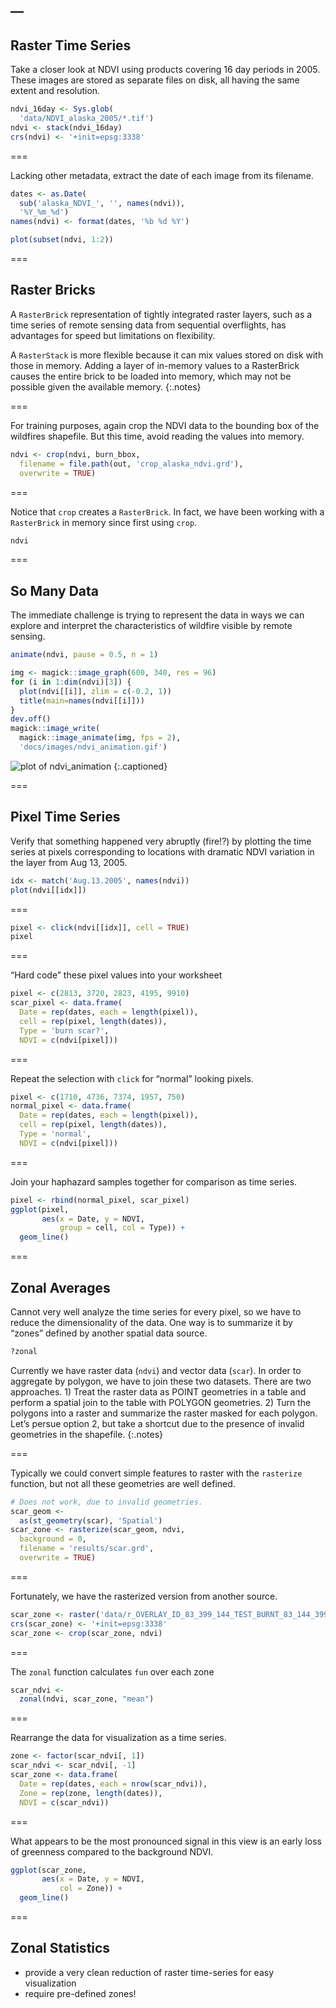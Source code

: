 ---
---

## Raster Time Series

Take a closer look at NDVI using products covering 16 day periods in 2005. These
images are stored as separate files on disk, all having the same extent and
resolution.

```r
ndvi_16day <- Sys.glob(
  'data/NDVI_alaska_2005/*.tif')
ndvi <- stack(ndvi_16day)
crs(ndvi) <- '+init=epsg:3338'
```

===

Lacking other metadata, extract the date of each image from its filename.

```r
dates <- as.Date(
  sub('alaska_NDVI_', '', names(ndvi)),
  '%Y_%m_%d')
names(ndvi) <- format(dates, '%b %d %Y')
```

```r
plot(subset(ndvi, 1:2))
```

===

## Raster Bricks

A `RasterBrick` representation of tightly integrated raster layers, such as a
time series of remote sensing data from sequential overflights, has advantages
for speed but limitations on flexibility.

A `RasterStack` is more flexible because it can mix values stored on disk with
those in memory. Adding a layer of in-memory values to a RasterBrick causes the
entire brick to be loaded into memory, which may not be possible given the
available memory.
{:.notes}

===

For training purposes, again crop the NDVI data to the bounding box of the
wildfires shapefile. But this time, avoid reading the values into memory.

```r
ndvi <- crop(ndvi, burn_bbox,
  filename = file.path(out, 'crop_alaska_ndvi.grd'),
  overwrite = TRUE)
```

===

Notice that `crop` creates a `RasterBrick`. In fact, we have been working with a
`RasterBrick` in memory since first using `crop`.

```r
ndvi
```

===

## So Many Data

The immediate challenge is trying to represent the data in ways we can explore
and interpret the characteristics of wildfire visible by remote sensing.

```r
animate(ndvi, pause = 0.5, n = 1)
```
```r
img <- magick::image_graph(600, 340, res = 96)
for (i in 1:dim(ndvi)[3]) {
  plot(ndvi[[i]], zlim = c(-0.2, 1))
  title(main=names(ndvi[[i]]))
}
dev.off()
magick::image_write(
  magick::image_animate(img, fps = 2),
  'docs/images/ndvi_animation.gif')
```
![plot of ndvi_animation]({% include asset.html path="images/ndvi_animation.gif" %})
{:.captioned}

===

## Pixel Time Series

Verify that something happened very abruptly (fire!?) by plotting the time
series at pixels corresponding to locations with dramatic NDVI variation in the
layer from Aug 13, 2005.

```r
idx <- match('Aug.13.2005', names(ndvi))
plot(ndvi[[idx]])
```

===

```r
pixel <- click(ndvi[[idx]], cell = TRUE)
pixel
```

===

"Hard code" these pixel values into your worksheet

```r
pixel <- c(2813, 3720, 2823, 4195, 9910)
scar_pixel <- data.frame(
  Date = rep(dates, each = length(pixel)),
  cell = rep(pixel, length(dates)),
  Type = 'burn scar?',
  NDVI = c(ndvi[pixel]))
```

===

Repeat the selection with `click` for "normal" looking pixels.

```r
pixel <- c(1710, 4736, 7374, 1957, 750)
normal_pixel <- data.frame(
  Date = rep(dates, each = length(pixel)),
  cell = rep(pixel, length(dates)),
  Type = 'normal',
  NDVI = c(ndvi[pixel]))
```

===

Join your haphazard samples together for comparison as time series.

```r
pixel <- rbind(normal_pixel, scar_pixel)
ggplot(pixel,
       aes(x = Date, y = NDVI,
           group = cell, col = Type)) +
  geom_line()
```

===

## Zonal Averages

Cannot very well analyze the time series for every pixel, so we have to reduce
the dimensionality of the data. One way is to summarize it by "zones" defined by
another spatial data source.

```r
?zonal
```

Currently we have raster data (`ndvi`) and vector data (`scar`). In order to
aggregate by polygon, we have to join these two datasets. There are two
approaches. 1) Treat the raster data as POINT geometries in a table and perform
a spatial join to the table with POLYGON geometries. 2) Turn the polygons into a
raster and summarize the raster masked for each polygon. Let's persue option 2,
but take a shortcut due to the presence of invalid geometries in the shapefile.
{:.notes}

===

Typically we could convert simple features to raster with the `rasterize`
function, but not all these geometries are well defined.

```r
# Does not work, due to invalid geometries.
scar_geom <-
  as(st_geometry(scar), 'Spatial')
scar_zone <- rasterize(scar_geom, ndvi,
  background = 0,
  filename = 'results/scar.grd',
  overwrite = TRUE)
```

===

Fortunately, we have the rasterized version from another source.

```r
scar_zone <- raster('data/r_OVERLAY_ID_83_399_144_TEST_BURNT_83_144_399_reclassed.tif')
crs(scar_zone) <- '+init=epsg:3338'
scar_zone <- crop(scar_zone, ndvi)
```

===

The `zonal` function calculates `fun` over each zone

```r
scar_ndvi <-
  zonal(ndvi, scar_zone, "mean")
```

===

Rearrange the data for visualization as a time series.

```r
zone <- factor(scar_ndvi[, 1])
scar_ndvi <- scar_ndvi[, -1]
scar_zone <- data.frame(
  Date = rep(dates, each = nrow(scar_ndvi)),
  Zone = rep(zone, length(dates)),
  NDVI = c(scar_ndvi))
```

===

What appears to be the most pronounced signal in this view is an early loss of
greenness compared to the background NDVI.

```r
ggplot(scar_zone,
       aes(x = Date, y = NDVI,
           col = Zone)) +
  geom_line()
```

===

## Zonal Statistics

- provide a very clean reduction of raster time-series for easy visualization
- require pre-defined zones!
